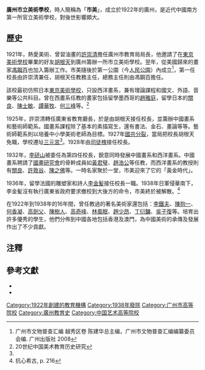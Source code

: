 '''廣州市立美術學校'''，時人簡稱為「'''市美'''」，成立於1922年的廣州，是近代中國南方第一所官立美術學校，對後世影響頗大。

== 歷史 ==
1921年，熱愛美術、曾習油畫的[[許崇清|許崇清]]擔任廣州市教育局局長，他邀請了在[[東京美術學校|東京美術學校]]畢業的好友[[胡根天|胡根天]]到廣州籌辦一所市立美術學校。翌年，從美國歸來的畫家[[馮鋼百|馮鋼百]]也加入籌辦工作。市美隨後於第一公園（今[[人民公园_(广州)|人民公園]]）內成立<ref name=":0">广州市文物普查汇编 越秀区卷 陈建华总主编，广州市文物普查汇编编纂委员会编. 广州出版社 2008</ref>，第一任校長由許崇清兼任，胡根天任教務主任，總務主任則由馮鋼百擔任。

該校最初仿照日本[[東京美術學校|東京美術學校]]，只設西洋畫系，兼有理論課程和國文、外語、音樂等公共科目。曾在西畫系任教的畫家包括留學墨西哥的[[趙雅庭|趙雅庭]]，留學日本的[[關良|關良]]、[[陳士敏|陳士敏]]、[[譚華牧|譚華牧]]、[[何三峰|何三峰]]等。<ref name="zgmsjys">20世纪中国美术教育历史研究</ref>

1925年，許崇清轉任廣東省教育廳長，於是由胡根天接任校長，並籌辦中國畫系和藝術師範系。國畫系課程除了基本的素描寫生，還有書法、金石、畫論等等。藝術師範系則以培養中小學美術老師為目標。1927年[[國共分裂|國共分裂]]，當局把校長胡根天免職，學校遷址[[三元宫_(广州)|三元宮]]<ref name=":0" />。1928年由[[司徒槐|司徒槐]]接任校長。

1932年，[[李研山|李研山]]被委任為第四任校長，銳意同時發展中國畫系和西洋畫系。中國畫系聘請了[[國畫研究會|國畫研究會]]的骨幹成員如[[黃君璧|黃君璧]]、[[趙浩公|趙浩公]]等任教，而西洋畫系的教授則有[[關良|關良]]、[[許敦谷|許敦谷]]、[[陳之佛|陳之佛]]等。一時名家聚於一堂，市美迎來了它的「黃金時代」。

1936年，留學法國的雕塑家和詩人[[李金髪|李金髪]]接任校長一職。1938年日軍侵華南下，李金髪沒有執行廣東省政府要求撤校到大後方的命令，市美終於被解散。<ref>抗心希古, p. 216</ref>

在1922年到1938年的16年間，曾任教過的著名美術家還包括：[[李鐵夫|李鐵夫]]、[[陳抱一|陳抱一]]、[[何香凝|何香凝]]、[[高劍父|高劍父]]、[[陳樹人|陳樹人]]、[[高奇峰|高奇峰]]、[[林風眠|林風眠]]、[[趙少昂|趙少昂]]、[[丁衍鏞|丁衍鏞]]、[[吳子復|吳子復]]等。培育出許多優秀的學生，他們分佈到中國各地包括香港及澳門，為中國美術的承傳及發展作出了不少貢獻。

== 注釋 ==
{{reflist|2}}

== 參考文獻 ==
* {{cite book
 | language =zh-cn
 | author=陈瑞林
 | title=20世纪中国美术教育历史研究
 | url=
 | date=2006
 | location=北京
 | publisher=清华大学出版社
 | isbn=7-302-13194-5 | pages=276 }}
* {{cite book
 | language =zh-hk
 | author=[[香港藝術館|香港藝術館]]
 | title=抗心希古：李研山的藝術
 | url=
 | date=2011
 | location=香港
 | publisher=香港政府康樂及文化事務署
 | isbn=978-962-215-228-1 | pages=256 }}


[[Category:1922年創建的教育機構|Category:1922年創建的教育機構]]
[[Category:1938年廢除|Category:1938年廢除]]
[[Category:广州市高等院校|Category:广州市高等院校]]
[[Category:廣州教育史|Category:廣州教育史]]
[[Category:中国艺术高等院校|Category:中国艺术高等院校]]